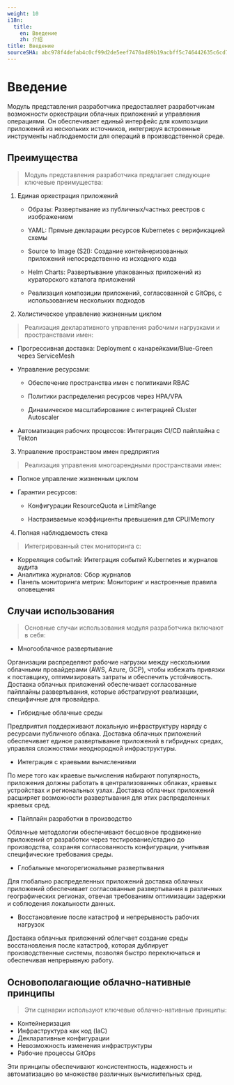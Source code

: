 ```yaml
---
weight: 10
i18n:
  title:
    en: Введение
    zh: 介绍
title: Введение
sourceSHA: abc978f4defab4c0cf99d2de5eef7470ad89b19acbff5c746442635c6cd7dc72
---
```


# Введение

Модуль представления разработчика предоставляет разработчикам возможности оркестрации облачных приложений и управления операциями. Он обеспечивает единый интерфейс для композиции приложений из нескольких источников, интегрируя встроенные инструменты наблюдаемости для операций в производственной среде.

## Преимущества

> Модуль представления разработчика предлагает следующие ключевые преимущества:

1. Единая оркестрация приложений

   - Образы: Развертывание из публичных/частных реестров с изображением

   - YAML: Прямые декларации ресурсов Kubernetes с верификацией схемы

   - Source to Image (S2I): Создание контейнеризованных приложений непосредственно из исходного кода

   - Helm Charts: Развертывание упакованных приложений из кураторского каталога приложений

   - Реализация композиции приложений, согласованной с GitOps, с использованием нескольких подходов

2. Холистическое управление жизненным циклом

> Реализация декларативного управления рабочими нагрузками и пространствами имен:

- Прогрессивная доставка: Deployment с канарейками/Blue-Green через ServiceMesh

- Управление ресурсами:

  - Обеспечение пространства имен с политиками RBAC

  - Политики распределения ресурсов через HPA/VPA

  - Динамическое масштабирование с интеграцией Cluster Autoscaler

- Автоматизация рабочих процессов: Интеграция CI/CD пайплайна с Tekton

3. Управление пространством имен предприятия

> Реализация управления многоарендными пространствами имен:

- Полное управление жизненным циклом

- Гарантии ресурсов:

  - Конфигурации ResourceQuota и LimitRange

  - Настраиваемые коэффициенты превышения для CPU/Memory

4. Полная наблюдаемость стека

> Интегрированный стек мониторинга с:

- Корреляция событий: Интеграция событий Kubernetes и журналов аудита
- Аналитика журналов: Сбор журналов
- Панель мониторинга метрик: Мониторинг и настроенные правила оповещения

## Случаи использования

> Основные случаи использования модуля разработчика включают в себя:

- Многооблачное развертывание

Организации распределяют рабочие нагрузки между несколькими облачными провайдерами (AWS, Azure, GCP), чтобы избежать привязки к поставщику, оптимизировать затраты и обеспечить устойчивость. Доставка облачных приложений обеспечивает согласованные пайплайны развертывания, которые абстрагируют реализации, специфичные для провайдера.

- Гибридные облачные среды

Предприятия поддерживают локальную инфраструктуру наряду с ресурсами публичного облака. Доставка облачных приложений обеспечивает единое развертывание приложений в гибридных средах, управляя сложностями неоднородной инфраструктуры.

- Интеграция с краевыми вычислениями

По мере того как краевые вычисления набирают популярность, приложения должны работать в централизованных облаках, краевых устройствах и региональных узлах. Доставка облачных приложений расширяет возможности развертывания для этих распределенных краевых сред.

- Пайплайн разработки в производство

Облачные методологии обеспечивают бесшовное продвижение приложений от разработки через тестирование/стадию до производства, сохраняя согласованность конфигурации, учитывая специфические требования среды.

- Глобальные многорегиональные развертывания

Для глобально распределенных приложений доставка облачных приложений обеспечивает согласованные развертывания в различных географических регионах, отвечая требованиям оптимизации задержки и соблюдения локальности данных.

- Восстановление после катастроф и непрерывность рабочих нагрузок

Доставка облачных приложений облегчает создание среды восстановления после катастроф, которая дублирует производственные системы, позволяя быстро переключаться и обеспечивая непрерывную работу.

## Основополагающие облачно-нативные принципы

> Эти сценарии используют ключевые облачно-нативные принципы:

- Контейнеризация
- Инфраструктура как код (IaC)
- Декларативные конфигурации
- Невозможность изменения инфраструктуры
- Рабочие процессы GitOps

Эти принципы обеспечивают консистентность, надежность и автоматизацию во множестве различных вычислительных сред.
